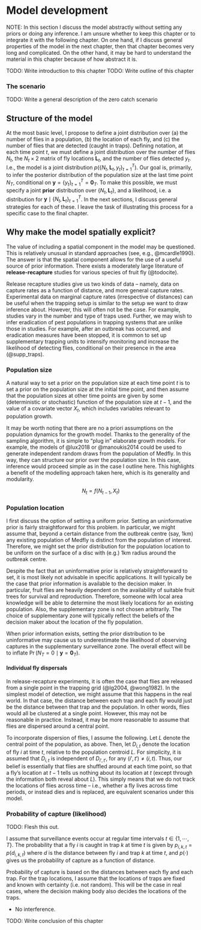 # Model development

NOTE: In this section I discuss the model abstractly without setting any priors or doing any inference. I am unsure whether to keep this chapter or to integrate it with the following chapter. On one hand, if I discuss general properties of the model in the next chapter, then that chapter becomes very long and complicated. On the other hand, it may be hard to understand the material in this chapter because of how abstract it is.

TODO: Write introduction to this chapter
TODO: Write outline of this chapter

### The scenario

TODO: Write a general description of the zero catch scenario

## Structure of the model

At the most basic level, I propose to define a joint distribution over (a) the number of flies in a population, (b) the location of each fly, and (c) the number of flies that are detected (caught in traps). Defining notation, at each time point $t$, we must define a joint distribution over the number of flies $N_t$, the $N_t \times 2$ matrix of fly locations $\mathbf L_t$, and the number of flies detected $y_t$. I.e., the model is a joint distribution $p(\{N_t, \mathbf L_t, y_t\}_{t=1}^T)$. Our goal is, primarily, to infer the posterior distribution of the population size at the last time point $N_T$, conditional on $\mathbf y = \{y_t\}_{t=1}^T = \mathbf 0_T$. To make this possible, we must specify a joint **prior** distribution over $\{N_t, \mathbf L_t\}$, and a likelihood, i.e. a distribution for $\mathbf y \mid \{N_t, \mathbf L_t\}_{t=1}^T$. In the next sections, I discuss general strategies for each of these. I leave the task of illustrating this process for a specific case to the final chapter.

## Why make the model spatially explicit?

The value of including a spatial component in the model may be questioned. This is relatively unusual in standard approaches (see, e.g., @mcardle1990). The answer is that the spatial component allows for the use of a useful source of prior information. There exists a moderately large literature of **release-recapture** studies for various species of fruit fly (@todocite).  

Release recapture studies give us two kinds of data --  namely, data on capture rates as a function of distance, and more general capture rates. Experimental data on marginal capture rates (irrespective of distances) can be useful when the trapping setup is similar to the setup we want to draw inference about. However, this will often not be the case. For example, studies vary in the number and type of traps used. Further, we may wish to infer eradication of pest populations in trapping systems that are unlike those in studies. For example, after an outbreak has occurred, and eradication measures have been stopped, it is common to set up supplementary trapping units to intensify monitoring and increase the likelihood of detecting flies, conditional on their presence in the area (@supp_traps). 

### Population size

A natural way to set a prior on the population size at each time point $t$ is to set a prior on the population size at the initial time point, and then assume that the population sizes at other time points are given by some (deterministic or stochastic) function of the population size at $t-1$, and the value of a covariate vector $X_t$, which includes variables relevant to population growth.

It may be worth noting that there are no a priori assumptions on the population dynamics for the growth model. Thanks to the generality of the sampling algorithm, it is simple to "plug in" elaborate growth models. For example, the models of @lux2018 or @manoukis2014 could be used to generate independent random draws from the population of Medfly. In this way, they can structure our prior over the population size. In this case, inference would proceed simple as in the case I outline here. This highlights a benefit of the modelling approach taken here, which is its generality and modularity.


$$
N_t = f(N_{t-1}, X_t)
$$

### Population location

I first discuss the option of setting a uniform prior. Setting an uninformative prior is fairly straightforward for this problem. In particular, we might assume that, beyond a certain distance from the outbreak centre (say, 1km) any existing population of Medfly is distinct from the population of interest. Therefore, we might set the prior distribution for the population location to be uniform on the surface of a disc with (e.g.) 1km radius around the outbreak centre. 

Despite the fact that an uninformative prior is relatively straightforward to set, it is most likely not advisable in specific applications. It will typically be the case that prior information is available to the decision maker. In particular, fruit flies are heavily dependent on the availability of suitable fruit trees for survival and reproduction. Therefore, someone with local area knowledge will be able to determine the most likely locations for an existing population. Also, the supplementary zone is not chosen arbitrarily. The choice of supplementary zone will typically reflect the beliefs of the decision maker about the location of the fly population. 

When prior information exists, setting the prior distribution to be uninformative may cause us to underestimate the likelihood of observing captures in the supplementary surveillance zone. The overall effect will be to inflate $\Pr(N_T = 0 \mid \mathbf y = \mathbf 0_T)$.

#### Individual fly dispersals

In release-recapture experiments, it is often the case that flies are released from a single point in the trapping grid (@lg2004, @wong1982). In the simplest model of detection, we might assume that this happens in the real world. In that case, the distance between each trap and each fly would just be the distance between that trap and the population. In other words, flies would all be clustered at a single point. However, this may not be reasonable in practice. Instead, it may be more reasonable to assume that flies are dispersed around a central point.

To incorporate dispersion of flies, I assume the following. Let $L$ denote the central point of the population, as above. Then, let $D_{i, t}$ denote the location of fly $i$ at time $t$, relative to the population centroid $L$. For simplicity, it is assumed that $D_{i, t}$ is independent of $D_{i', t'}$, for any $(i', t') \neq (i, t)$. Thus, our belief is essentially that flies are shuffled around at each time point, so that a fly's location at $t-1$ tells us nothing about its location at $t$ (except through the information both reveal about $L$). This simply means that we do not track the locations of flies across time -- i.e., whether a fly lives across time periods, or instead dies and is replaced, are equivalent scenarios under this model.

### Probability of capture (likelihood)

TODO: Flesh this out.

I assume that surveillance events occur at regular time intervals $t \in \{1, \cdots, T\}$. The probability that a fly $i$ is caught in trap $k$ at time $t$ is given by $p_{i, k, t} = p(d_{i, k, t})$ where $d$ is the distance between fly $i$ and trap $k$ at time $t$, and $p(\cdot)$ gives us the probability of capture as a function of distance.

Probability of capture is based on the distances between each fly and each trap. For the trap locations, I assume that the locations of traps are fixed and known with certainty (i.e. not random). This will be the case in real cases, where the decision making body also decides the locations of the traps.

* No interference.

TODO: Write conclusion of this chapter